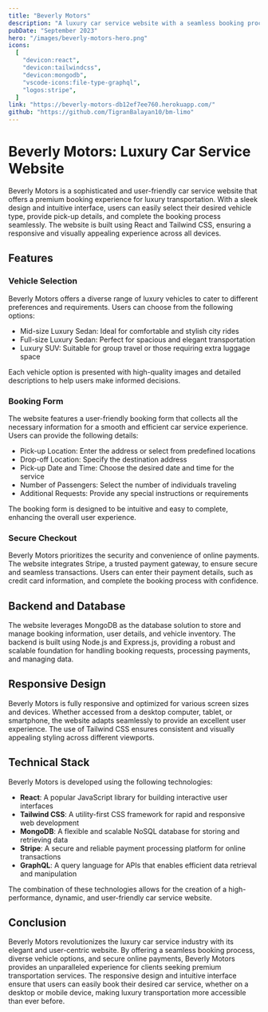 ```yaml
---
title: "Beverly Motors"
description: "A luxury car service website with a seamless booking process, diverse vehicle options, and secure online payments."
pubDate: "September 2023"
hero: "/images/beverly-motors-hero.png"
icons:
  [
    "devicon:react",
    "devicon:tailwindcss",
    "devicon:mongodb",
    "vscode-icons:file-type-graphql",
    "logos:stripe",
  ]
link: "https://beverly-motors-db12ef7ee760.herokuapp.com/"
github: "https://github.com/TigranBalayan10/bm-limo"
---
```


# Beverly Motors: Luxury Car Service Website

Beverly Motors is a sophisticated and user-friendly car service website that offers a premium booking experience for luxury transportation. With a sleek design and intuitive interface, users can easily select their desired vehicle type, provide pick-up details, and complete the booking process seamlessly. The website is built using React and Tailwind CSS, ensuring a responsive and visually appealing experience across all devices.

## Features

### Vehicle Selection

Beverly Motors offers a diverse range of luxury vehicles to cater to different preferences and requirements. Users can choose from the following options:

- Mid-size Luxury Sedan: Ideal for comfortable and stylish city rides
- Full-size Luxury Sedan: Perfect for spacious and elegant transportation
- Luxury SUV: Suitable for group travel or those requiring extra luggage space

Each vehicle option is presented with high-quality images and detailed descriptions to help users make informed decisions.

### Booking Form

The website features a user-friendly booking form that collects all the necessary information for a smooth and efficient car service experience. Users can provide the following details:

- Pick-up Location: Enter the address or select from predefined locations
- Drop-off Location: Specify the destination address
- Pick-up Date and Time: Choose the desired date and time for the service
- Number of Passengers: Select the number of individuals traveling
- Additional Requests: Provide any special instructions or requirements

The booking form is designed to be intuitive and easy to complete, enhancing the overall user experience.

### Secure Checkout

Beverly Motors prioritizes the security and convenience of online payments. The website integrates Stripe, a trusted payment gateway, to ensure secure and seamless transactions. Users can enter their payment details, such as credit card information, and complete the booking process with confidence.

## Backend and Database

The website leverages MongoDB as the database solution to store and manage booking information, user details, and vehicle inventory. The backend is built using Node.js and Express.js, providing a robust and scalable foundation for handling booking requests, processing payments, and managing data.

## Responsive Design

Beverly Motors is fully responsive and optimized for various screen sizes and devices. Whether accessed from a desktop computer, tablet, or smartphone, the website adapts seamlessly to provide an excellent user experience. The use of Tailwind CSS ensures consistent and visually appealing styling across different viewports.

## Technical Stack

Beverly Motors is developed using the following technologies:

- **React**: A popular JavaScript library for building interactive user interfaces
- **Tailwind CSS**: A utility-first CSS framework for rapid and responsive web development
- **MongoDB**: A flexible and scalable NoSQL database for storing and retrieving data
- **Stripe**: A secure and reliable payment processing platform for online transactions
- **GraphQL**: A query language for APIs that enables efficient data retrieval and manipulation

The combination of these technologies allows for the creation of a high-performance, dynamic, and user-friendly car service website.

## Conclusion

Beverly Motors revolutionizes the luxury car service industry with its elegant and user-centric website. By offering a seamless booking process, diverse vehicle options, and secure online payments, Beverly Motors provides an unparalleled experience for clients seeking premium transportation services. The responsive design and intuitive interface ensure that users can easily book their desired car service, whether on a desktop or mobile device, making luxury transportation more accessible than ever before.
